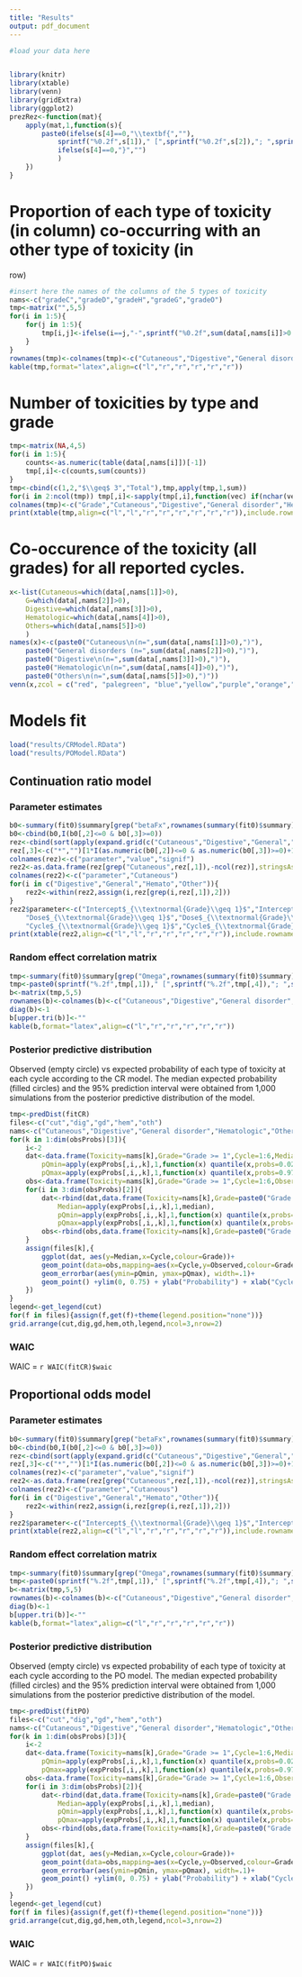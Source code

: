 ```yaml
---
title: "Results"
output: pdf_document
---
```



```r
#load your data here


library(knitr)
library(xtable)
library(venn)
library(gridExtra)
library(ggplot2)
prezRez<-function(mat){
	apply(mat,1,function(s){
		paste0(ifelse(s[4]==0,"\\textbf{",""),
			sprintf("%0.2f",s[1])," [",sprintf("%0.2f",s[2]),"; ",sprintf("%0.2f",s[3]),"]",
			ifelse(s[4]==0,"}","")
			)
	})
}
```

# Proportion of each type of toxicity (in column) co-occurring with an other type of toxicity (in
row) 

```r
#insert here the names of the columns of the 5 types of toxicity
nams<-c("gradeC","gradeD","gradeH","gradeG","gradeO")
tmp<-matrix("",5,5)
for(i in 1:5){
	for(j in 1:5){
		tmp[i,j]<-ifelse(i==j,"-",sprintf("%0.2f",sum(data[,nams[i]]>0 & data[,nams[j]]>0)/sum(data[,nams[j]]>0)))
	}
}
rownames(tmp)<-colnames(tmp)<-c("Cutaneous","Digestive","General disorder","Hematologic","Others")
kable(tmp,format="latex",align=c("l","r","r","r","r","r"))
```

# Number of toxicities by type and grade

```r
tmp<-matrix(NA,4,5)
for(i in 1:5){
	counts<-as.numeric(table(data[,nams[i]])[-1])
	tmp[,i]<-c(counts,sum(counts))
}
tmp<-cbind(c(1,2,"$\\geq$ 3","Total"),tmp,apply(tmp,1,sum))
for(i in 2:ncol(tmp)) tmp[,i]<-sapply(tmp[,i],function(vec) if(nchar(vec)<=3){return(vec)}else{return(paste0(substr(vec,1,nchar(vec)-3),",",substr(vec,nchar(vec)-2,nchar(vec))))})
colnames(tmp)<-c("Grade","Cutaneous","Digestive","General disorder","Hematologic","Others","Total")
print(xtable(tmp,align=c("l","l","r","r","r","r","r","r")),include.rownames=F,sanitize.text.function=force)
```

# Co-occurence of the toxicity (all grades) for all reported cycles.

```r
x<-list(Cutaneous=which(data[,nams[1]]>0),
	G=which(data[,nams[2]]>0),
	Digestive=which(data[,nams[3]]>0),
	Hematologic=which(data[,nams[4]]>0),
	Others=which(data[,nams[5]]>0)
	)
names(x)<-c(paste0("Cutaneous\n(n=",sum(data[,nams[1]]>0),")"),
	paste0("General disorders (n=",sum(data[,nams[2]]>0),")"),
	paste0("Digestive\n(n=",sum(data[,nams[3]]>0),")"),
	paste0("Hematologic\n(n=",sum(data[,nams[4]]>0),")"),
	paste0("Others\n(n=",sum(data[,nams[5]]>0),")"))
venn(x,zcol = c("red", "palegreen", "blue","yellow","purple","orange","cyan"))

```

# Models fit

```r
load("results/CRModel.RData")
load("results/POModel.RData")
```

## Continuation ratio model

### Parameter estimates

```r
b0<-summary(fit0)$summary[grep("betaFx",rownames(summary(fit0)$summary)),colnames(summary(fit0)$summary)%in%c("mean","2.5%","97.5%")]
b0<-cbind(b0,I(b0[,2]<=0 & b0[,3]>=0))
rez<-cbind(sort(apply(expand.grid(c("Cutaneous","Digestive","General","Hemato","Other"),c("a1","a2","a3","Dose1","Dose2","Dose3","Time1","Time2","Time3"),stringsAsFactors=F),1,function(x) paste(x,collapse="_"))),prezRez(b0),b0[,4])
rez[,3]<-c("*","")[1*I(as.numeric(b0[,2])<=0 & as.numeric(b0[,3])>=0)+1]
colnames(rez)<-c("parameter","value","signif")
rez2<-as.data.frame(rez[grep("Cutaneous",rez[,1]),-ncol(rez)],stringsAsFactors=F)
colnames(rez2)<-c("parameter","Cutaneous")
for(i in c("Digestive","General","Hemato","Other")){
	rez2<-within(rez2,assign(i,rez[grep(i,rez[,1]),2]))
}
rez2$parameter<-c("Intercept$_{\\textnormal{Grade}\\geq 1}$","Intercept$_{\\textnormal{Grade}\\geq 2}$","Intercept$_{\\textnormal{Grade}\\geq 3}$",
	"Dose$_{\\textnormal{Grade}\\geq 1}$","Dose$_{\\textnormal{Grade}\\geq 2}$","Dose$_{\\textnormal{Grade}\\geq 3}$",
	"Cycle$_{\\textnormal{Grade}\\geq 1}$","Cycle$_{\\textnormal{Grade}\\geq 2}$","Cycle$_{\\textnormal{Grade}\\geq 3}$")
print(xtable(rez2,align=c("l","l","r","r","r","r","r")),include.rownames=F,sanitize.text.function=force)

```

### Random effect correlation matrix

```r
tmp<-summary(fit0)$summary[grep("Omega",rownames(summary(fit0)$summary)),]
tmp<-paste0(sprintf("%.2f",tmp[,1])," [",sprintf("%.2f",tmp[,4]),"; ",sprintf("%.2f",tmp[,8]),"]")
b<-matrix(tmp,5,5)
rownames(b)<-colnames(b)<-c("Cutaneous","Digestive","General disorder","Hematologic","Others")
diag(b)<-1
b[upper.tri(b)]<-""
kable(b,format="latex",align=c("l","r","r","r","r","r"))

```

### Posterior predictive distribution

Observed (empty circle) vs expected probability of each type of toxicity at each cycle according to the CR model. The median expected probability (filled circles) and the 95% prediction interval were obtained from 1,000 simulations from the posterior predictive distribution of the model.

```r
tmp<-predDist(fitCR)
files<-c("cut","dig","gd","hem","oth")
nams<-c("Cutaneous","Digestive","General disorder","Hematologic","Others")
for(k in 1:dim(obsProbs)[3]){
	i<-2
	dat<-data.frame(Toxicity=nams[k],Grade="Grade >= 1",Cycle=1:6,Median=apply(expProbs[,i,,k],1,median),
		pQmin=apply(expProbs[,i,,k],1,function(x) quantile(x,probs=0.025,na.rm=T)),
		pQmax=apply(expProbs[,i,,k],1,function(x) quantile(x,probs=0.975,na.rm=T)))
	obs<-data.frame(Toxicity=nams[k],Grade="Grade >= 1",Cycle=1:6,Observed=obsProbs[,i,k])
	for(i in 3:dim(obsProbs)[2]){
		dat<-rbind(dat,data.frame(Toxicity=nams[k],Grade=paste0("Grade >= ",i-1),Cycle=1:6,
			Median=apply(expProbs[,i,,k],1,median),
			pQmin=apply(expProbs[,i,,k],1,function(x) quantile(x,probs=0.025,na.rm=T)),
			pQmax=apply(expProbs[,i,,k],1,function(x) quantile(x,probs=0.975,na.rm=T))))
		obs<-rbind(obs,data.frame(Toxicity=nams[k],Grade=paste0("Grade >= ",i-1),Cycle=1:6,Observed=obsProbs[,i,k]))
	}
	assign(files[k],{
		ggplot(dat, aes(y=Median,x=Cycle,colour=Grade))+
		geom_point(data=obs,mapping=aes(x=Cycle,y=Observed,colour=Grade),size=2.5,shape=21,fill="white",show.legend = FALSE)+
		geom_errorbar(aes(ymin=pQmin, ymax=pQmax), width=.1)+
		geom_point() +ylim(0, 0.75) + ylab("Probability") + xlab("Cycle") + ggtitle(paste0(nams[k]," toxicities"))
	})
}
legend<-get_legend(cut)
for(f in files){assign(f,get(f)+theme(legend.position="none"))}
grid.arrange(cut,dig,gd,hem,oth,legend,ncol=3,nrow=2)

```

### WAIC

WAIC $=$ `r WAIC(fitCR)$waic`




## Proportional odds model

### Parameter estimates

```r
b0<-summary(fit0)$summary[grep("betaFx",rownames(summary(fit0)$summary)),colnames(summary(fit0)$summary)%in%c("mean","2.5%","97.5%")]
b0<-cbind(b0,I(b0[,2]<=0 & b0[,3]>=0))
rez<-cbind(sort(apply(expand.grid(c("Cutaneous","Digestive","General","Hemato","Other"),c("a1","a2","a3","Dose1","Time1"),stringsAsFactors=F),1,function(x) paste(x,collapse="_"))),prezRez(b0),b0[,4])
rez[,3]<-c("*","")[1*I(as.numeric(b0[,2])<=0 & as.numeric(b0[,3])>=0)+1]
colnames(rez)<-c("parameter","value","signif")
rez2<-as.data.frame(rez[grep("Cutaneous",rez[,1]),-ncol(rez)],stringsAsFactors=F)
colnames(rez2)<-c("parameter","Cutaneous")
for(i in c("Digestive","General","Hemato","Other")){
	rez2<-within(rez2,assign(i,rez[grep(i,rez[,1]),2]))
}
rez2$parameter<-c("Intercept$_{\\textnormal{Grade}\\geq 1}$","Intercept$_{\\textnormal{Grade}\\geq 2}$","Intercept$_{\\textnormal{Grade}\\geq 3}$","Dose","Cycle")
print(xtable(rez2,align=c("l","l","r","r","r","r","r")),include.rownames=F,sanitize.text.function=force)

```

### Random effect correlation matrix

```r
tmp<-summary(fit0)$summary[grep("Omega",rownames(summary(fit0)$summary)),]
tmp<-paste0(sprintf("%.2f",tmp[,1])," [",sprintf("%.2f",tmp[,4]),"; ",sprintf("%.2f",tmp[,8]),"]")
b<-matrix(tmp,5,5)
rownames(b)<-colnames(b)<-c("Cutaneous","Digestive","General disorder","Hematologic","Others")
diag(b)<-1
b[upper.tri(b)]<-""
kable(b,format="latex",align=c("l","r","r","r","r","r"))

```


### Posterior predictive distribution

Observed (empty circle) vs expected probability of each type of toxicity at each cycle according to the PO model. The median expected probability (filled circles) and the 95% prediction interval were obtained from 1,000 simulations from the posterior predictive distribution of the model.


```r
tmp<-predDist(fitPO)
files<-c("cut","dig","gd","hem","oth")
nams<-c("Cutaneous","Digestive","General disorder","Hematologic","Others")
for(k in 1:dim(obsProbs)[3]){
	i<-2
	dat<-data.frame(Toxicity=nams[k],Grade="Grade >= 1",Cycle=1:6,Median=apply(expProbs[,i,,k],1,median),
		pQmin=apply(expProbs[,i,,k],1,function(x) quantile(x,probs=0.025)),
		pQmax=apply(expProbs[,i,,k],1,function(x) quantile(x,probs=0.975)))
	obs<-data.frame(Toxicity=nams[k],Grade="Grade >= 1",Cycle=1:6,Observed=obsProbs[,i,k])
	for(i in 3:dim(obsProbs)[2]){
		dat<-rbind(dat,data.frame(Toxicity=nams[k],Grade=paste0("Grade >= ",i-1),Cycle=1:6,
			Median=apply(expProbs[,i,,k],1,median),
			pQmin=apply(expProbs[,i,,k],1,function(x) quantile(x,probs=0.025)),
			pQmax=apply(expProbs[,i,,k],1,function(x) quantile(x,probs=0.975))))
		obs<-rbind(obs,data.frame(Toxicity=nams[k],Grade=paste0("Grade >= ",i-1),Cycle=1:6,Observed=obsProbs[,i,k]))
	}
	assign(files[k],{
		ggplot(dat, aes(y=Median,x=Cycle,colour=Grade))+
		geom_point(data=obs,mapping=aes(x=Cycle,y=Observed,colour=Grade),size=2.5,shape=21,fill="white",show.legend = FALSE)+
		geom_errorbar(aes(ymin=pQmin, ymax=pQmax), width=.1)+
		geom_point() +ylim(0, 0.75) + ylab("Probability") + xlab("Cycle") + ggtitle(paste0(nams[k]," toxicities"))
	})
}
legend<-get_legend(cut)
for(f in files){assign(f,get(f)+theme(legend.position="none"))}
grid.arrange(cut,dig,gd,hem,oth,legend,ncol=3,nrow=2)

```



### WAIC

WAIC $=$ `r WAIC(fitPO)$waic`

